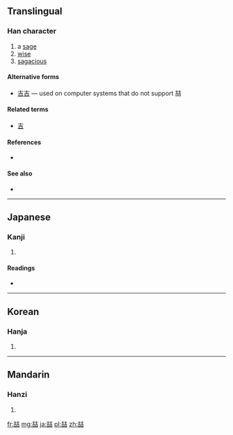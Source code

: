 {{also|吉}}
==Translingual==

===Han character===
{{Han char|rn=30|rad=口|as=09|sn=12|four=|canj=土口土口 (GRGR)}}

# a [[sage]]
# [[wise]]
# [[sagacious]]

====Alternative forms====
* [[吉吉]] &mdash; used on computer systems that do not support 喆

====Related terms====
* [[吉]]

====References====
* {{Han ref|kx=0197.260|dkj=03908|dj=0419.040|hdz=10648.110|uh=5586|ud=21894}}

====See also====
* {{pedia|Naming laws in the People's Republic of China}}

----

==Japanese==

===Kanji===
{{ja-kanji|grade=|rs=口09}}

# {{defn|Japanese|sort=口09}}

====Readings====
* {{ja-readings|on=[[てつ]] (tetsu)|kun=}}

----

==Korean==

===Hanja===
{{ko-hanja|hangeul=철|rv=cheol|mr=ch'ŏl}}

# {{defn|Korean|sort=口09}}

----

==Mandarin==

===Hanzi===
{{cmn-hanzi|pin=[[zhé]] ([[zhe2]])|wg=che<sup>2</sup>}}

# {{defn|Mandarin|sort=口09}}

[[fr:喆]]
[[mg:喆]]
[[ja:喆]]
[[pl:喆]]
[[zh:喆]]
